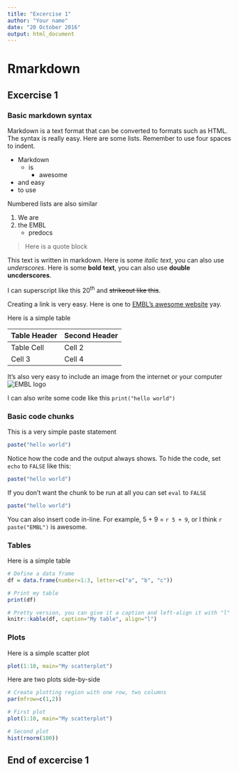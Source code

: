 ```yaml
---
title: "Excercise 1"
author: "Your name"
date: "20 October 2016"
output: html_document
---
```


# Rmarkdown
## Excercise 1
### Basic markdown syntax

Markdown is a text format that can be converted to formats such as HTML. The syntax is really easy. Here are some lists. Remember to use four spaces to indent.

  - Markdown 
      + is
          + awesome
  - and easy
  - to use

Numbered lists are also similar

1. We are
2. the EMBL
    + predocs

> Here is a 
> quote block 


This text is written in markdown. Here is some *italic text*, you can also use _underscores_. Here is some **bold text**, you can also use __double uncderscores__.

I can superscript like this 20^th^ and ~~strikeout like this~~.

Creating a link is very easy. Here is one to [EMBL's awesome website](http://embl.org/) yay. 

Here is a simple table

Table Header  | Second Header
------------- | -
Table Cell    | Cell 2
Cell 3        | Cell 4

It's also very easy to include an image from the internet or your computer
![EMBL logo](http://embl.org/layout/images/external/common/embl_logo.png)

I can also write some code like this `print("hello world")`

### Basic code chunks

This is a very simple paste statement
```r
paste("hello world")
```

Notice how the code and the output always shows. To hide the code, set `echo` to `FALSE` like this:

```r
paste("hello world")
```

If you don't want the chunk to be run at all you can set `eval` to `FALSE`

```r
paste("hello world")
```


You can also insert code in-line. For example, 5 + 9 = `r 5 + 9`, or I think `r paste("EMBL")` is awesome.

### Tables

Here is a simple table

```r
# Define a data frame
df = data.frame(number=1:3, letter=c("a", "b", "c"))

# Print my table
print(df)

# Pretty version, you can give it a caption and left-align it with "l"
knitr::kable(df, caption="My table", align="l")
```


### Plots

Here is a simple scatter plot
```r
plot(1:10, main="My scatterplot")
```

Here are two plots side-by-side
```r
# Create plotting region with one row, two columns
par(mfrow=c(1,2))

# First plot
plot(1:10, main="My scatterplot")

# Second plot
hist(rnorm(100))
```

## End of excercise 1
